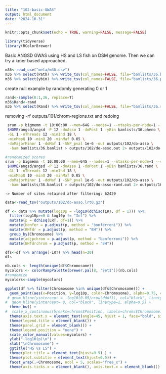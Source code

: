 ```yaml
---
title: "102-basic-GWAS"
output: html_document
date: "2024-10-31"
---
```


```r
knitr::opts_chunk$set(echo = TRUE, warning=FALSE, message=FALSE)
```

```r
library(tidyverse)
library(RColorBrewer)
```

Basic ANGSD GWAS using HS and LS fish on DSM genome. Then we can try a kmer based approached. 

```r
m36<-read_csv("meta/m36.csv")
m36 %>% select(Path) %>% write_tsv(col_names=FALSE, file="bamlists/36.bamlist")
m36 %>% select(ybin) %>% write_tsv(col_names=FALSE, file="bamlists/36.pheno")
```

create null example by randomly generating 0 or 1
```r
rand<-sample(0:1,36, replace=T) 
m36$Rand<-rand 
m36 %>% select(Rand) %>% write_tsv(col_names=FALSE, file="bamlists/36.rand")
```

removing -rf outputs/101/chrom-regions.txt and redoing 
```sh
 srun -p bigmemm -t 10:00:00 --mem=64G --nodes=1 --ntasks-per-node=1 --cpus-per-task=12 \
 $HOME/angsd/angsd -P 12 -doAsso 1 -doPost 1 -yBin bamlists/36.pheno \
 -GL 1 -nThreads 12 -minInd 18 \
 -minMapQ 10 -minQ 20 -minMaf 0.05 \
 -doMajorMinor 1 -doMaf 1 -SNP_pval 1e-6 -out outputs/102/do-asso \
  -bam bamlists/36.bamlist > outputs/102/do-asso.out 2> outputs/102/do-asso.err &

#randomized scores  
srun -p bigmemm -t 10:00:00 --mem=64G --nodes=1 --ntasks-per-node=1 --cpus-per-task=12 \
 $HOME/angsd/angsd -P 12 -doAsso 1 -doPost 1 -yBin bamlists/36.rand \
 -GL 1 -nThreads 12 -minInd 18 \
 -minMapQ 10 -minQ 20 -minMaf 0.05 \
 -doMajorMinor 1 -doMaf 1 -SNP_pval 1e-6 -out outputs/102/do-asso \
  -bam bamlists/36.bamlist > outputs/102/do-asso-rand.out 2> outputs/102/do-asso-rand.err &
```

	-> Number of sites retained after filtering: 62429 

```r
data<-read_tsv("outputs/102/do-asso.lrt0.gz")
```

```r
df <- data %>% mutate(log10p = -log10(dchisq(LRT, df = 1))) %>%
  filter(log10p>=0 & log10p != "Inf") %>%
  mutate(p = dchisq(LRT, df=1)) %>%
  mutate(bonfer = p.adjust(p, method = "bonferroni")) %>% 
  mutate(BHfdr = p.adjust(p, method = "BH")) %>%
  group_by(Chromosome) %>%
  mutate(adjpchrom = p.adjust(p, method = "bonferroni")) %>%
  mutate(BHfdrchrom = p.adjust(p, method = "BH"))

dfs<-df %>% arrange(-LRT) %>% head(n=20)
dfs
```

```r
nb.cols <- length(unique(df$Chromosome))
mycolors <- colorRampPalette(brewer.pal(8, "Set1"))(nb.cols)
#randomize
mycolors<-sample(mycolors)
```

```r
ggplot(df %>% filter(Chromosome %in% unique(dfs$Chromosome))) +
  geom_point(aes(x=Position, y=log10p, color=Chromosome), alpha=0.75, cex=0.5) +
 # geom_hline(yintercept = -log10(0.05/nrow(dddf)), col="black", linetype=2, alpha=0.5) +
#  geom_hline(yintercept= 8, col="black", linetype=1, alpha=0.5) +
  theme_bw() +
#  scale_x_continuous(breaks=chroms$Position, labels=chroms$Chromosome) +
  theme(axis.text.x = element_text(angle=45, hjust = 1, face="bold", size=8)) +
  theme(legend.title = element_blank()) +
  theme(panel.grid = element_blank()) +
  theme(legend.position = "none") +
  scale_color_manual(values=mycolors) +
  ylab("-log10(p)\n") +
  xlab("\nChromosome") +
  ggtitle("HS vs LS") +
  theme(plot.title = element_text(hjust=0.5) ) +
  theme(plot.subtitle = element_text(hjust=0.5)) +
  facet_wrap(.~Chromosome, ncol = 5, scales="free_x") +
  theme(axis.ticks.x = element_blank(), axis.text.x = element_blank())
```

